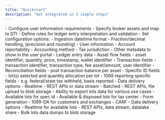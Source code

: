 ```yaml
---
title: "Quickstart"
description: "Get integrated in 3 simple steps"
---
```


<AccordionGroup>
  <Accordion title="Cost Basis Engine Setup" icon="sparkles">
    - Configure user information requirements
    - Specify broker assets and map to DTI
    - Define rules for ledger entry interpretation and validation
    - Set configuration options:
      - Ingestion datetime format
      - Fraction/decimal handling, (precision and rounding)
  </Accordion>
  <Accordion title="User information and ledger data ingestion" icon="sparkles">
    - User information
      - Account reportability
      - Accounting method
      - Tax jurisdiction
      - Other metadata to show in the user portal
    - Ledger entry data
      - Asset flow fields - asset identifier, quantity, price, timestamp, wallet identifier
      - Transaction fields - transaction identifier, transaction type, fee asset/amount, user identifier
      - Reconciliation fields - post transaction balance per asset
      - Specific ID fields - lot(s) selected and quantity allocation per lot
      - 1099 reporting specific fields - e.g. federal/state tax withheld, basis reported
    - Data delivery options
      - Realtime - REST APIs or data stream
      - Batched - REST APIs, file upload to blob storage
  </Accordion>
  <Accordion title="Data export" icon="sparkles">
    - Ability to export lots data for various use cases
      - Available lots for spec id
      - Available & disposed lots for tax center
      - Form generation
        - 1099-DA for customers and exchanges
        - CARF
    - Data delivery options
      - Realtime for available lots - REST APIs, data stream, datalake share
      - Bulk lots data dumps to blob storage
  </Accordion>
</AccordionGroup>